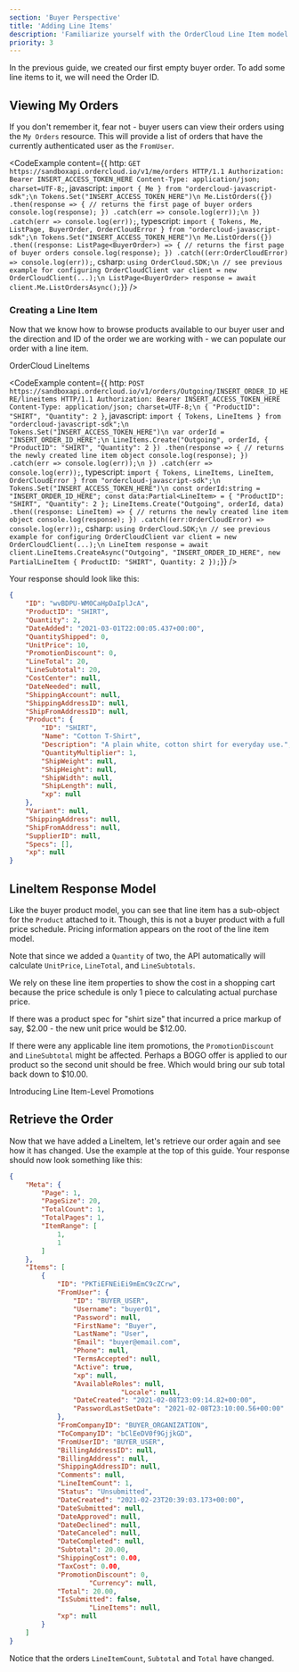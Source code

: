 ```yaml
---
section: 'Buyer Perspective'
title: 'Adding Line Items'
description: 'Familiarize yourself with the OrderCloud Line Item model and how to create new Line Items on existing Buyer Orders.'
priority: 3
---
```


In the previous guide, we created our first empty buyer order. To add some line items to it, we will need the Order ID. 

## Viewing My Orders
If you don't remember it, fear not - buyer users can view their orders using the `My Orders` resource. This will provide a list of orders that have the currently authenticated user as the `FromUser`.

<CodeExample
  content={{
    http: `GET https://sandboxapi.ordercloud.io/v1/me/orders HTTP/1.1
Authorization: Bearer INSERT_ACCESS_TOKEN_HERE
Content-Type: application/json; charset=UTF-8;`,
javascript: `import { Me } from "ordercloud-javascript-sdk";\n
Tokens.Set("INSERT_ACCESS_TOKEN_HERE")\n
Me.ListOrders({})
  .then(response => {
      // returns the first page of buyer orders
      console.log(response);
  })
  .catch(err => console.log(err));\n
})
.catch(err => console.log(err));`,
typescript: `import { Tokens, Me, ListPage, BuyerOrder, OrderCloudError } from "ordercloud-javascript-sdk";\n
Tokens.Set("INSERT_ACCESS_TOKEN_HERE")\n
Me.ListOrders({})
  .then((response: ListPage<BuyerOrder>) => {
      // returns the first page of buyer orders
      console.log(response);
  })
  .catch((err:OrderCloudError) => console.log(err));`,
csharp: `using OrderCloud.SDK;\n
// see previous example for configuring OrderCloudClient
var client = new OrderCloudClient(...);\n
ListPage<BuyerOrder> response = await client.Me.ListOrdersAsync();`}}
/>

### Creating a Line Item
Now that we know how to browse products available to our buyer user and the direction and ID of the order we are working with - we can populate our order with a line item.

<ContentLink subtitle="API Reference" type="bookmark" to="/api-reference/orders-and-fulfillment/line-items">OrderCloud LineItems</ContentLink>

<CodeExample
  content={{
    http: `POST https://sandboxapi.ordercloud.io/v1/orders/Outgoing/INSERT_ORDER_ID_HERE/lineitems HTTP/1.1
Authorization: Bearer INSERT_ACCESS_TOKEN_HERE
Content-Type: application/json; charset=UTF-8;\n
{
  "ProductID": "SHIRT",
  "Quantity": 2
}`,
javascript: `import { Tokens, LineItems } from "ordercloud-javascript-sdk";\n
Tokens.Set("INSERT_ACCESS_TOKEN_HERE")\n
var orderId = "INSERT_ORDER_ID_HERE";\n
LineItems.Create("Outgoing", orderId, {
  "ProductID": "SHIRT",
  "Quantity": 2
})
  .then(response => {
      // returns the newly created line item object
      console.log(response);
  })
  .catch(err => console.log(err));\n
})
.catch(err => console.log(err));`,
typescript: `import { Tokens, LineItems, LineItem, OrderCloudError } from "ordercloud-javascript-sdk";\n
Tokens.Set("INSERT_ACCESS_TOKEN_HERE")\n
const orderId:string = "INSERT_ORDER_ID_HERE";
const data:Partial<LineItem> = {
    "ProductID": "SHIRT",
    "Quantity": 2
};
LineItems.Create("Outgoing", orderId, data)
  .then((response: LineItem) => {
      // returns the newly created line item object
      console.log(response);
  })
  .catch((err:OrderCloudError) => console.log(err));`,
csharp: `using OrderCloud.SDK;\n
// see previous example for configuring OrderCloudClient
var client = new OrderCloudClient(...);\n
LineItem response = await client.LineItems.CreateAsync("Outgoing", "INSERT_ORDER_ID_HERE", new PartialLineItem {
    ProductID: "SHIRT",
    Quantity: 2
});`}}
/>

Your response should look like this:

```json
{
	"ID": "wvBDPU-WM0CaHpDaIplJcA",
	"ProductID": "SHIRT",
	"Quantity": 2,
	"DateAdded": "2021-03-01T22:00:05.437+00:00",
	"QuantityShipped": 0,
	"UnitPrice": 10,
	"PromotionDiscount": 0,
	"LineTotal": 20,
	"LineSubtotal": 20,
	"CostCenter": null,
	"DateNeeded": null,
	"ShippingAccount": null,
	"ShippingAddressID": null,
	"ShipFromAddressID": null,
	"Product": {
		"ID": "SHIRT",
		"Name": "Cotton T-Shirt",
		"Description": "A plain white, cotton shirt for everyday use.",
		"QuantityMultiplier": 1,
		"ShipWeight": null,
		"ShipHeight": null,
		"ShipWidth": null,
		"ShipLength": null,
		"xp": null
	},
	"Variant": null,
	"ShippingAddress": null,
	"ShipFromAddress": null,
	"SupplierID": null,
	"Specs": [],
	"xp": null
}
```

## LineItem Response Model
Like the buyer product model, you can see that line item has a sub-object for the `Product` attached to it. Though, this is not a buyer product with a full price schedule. Pricing information appears on the root of the line item model.

Note that since we added a `Quantity` of two, the API automatically will calculate `UnitPrice`, `LineTotal`, and `LineSubtotals`.

We rely on these line item properties to show the cost in a shopping cart because the price schedule is only 1 piece to calculating actual purchase price.

If there was a product spec for "shirt size" that incurred a price markup of say, $2.00 - the new unit price would be $12.00.

If there were any applicable line item promotions, the `PromotionDiscount` and `LineSubtotal` might be affected. Perhaps a BOGO offer is applied to our product so the second unit should be free. Which would bring our sub total back down to $10.00.

<ContentLink to="/knowledge-base/line-item-promos" type="Further Reading">Introducing Line Item-Level Promotions</ContentLink>

## Retrieve the Order
Now that we have added a LineItem, let's retrieve our order again and see how it has changed. Use the example at the top of this guide. Your response should now look something like this:

```json
{
	"Meta": {
		"Page": 1,
		"PageSize": 20,
		"TotalCount": 1,
		"TotalPages": 1,
		"ItemRange": [
			1,
			1
		]
	},
	"Items": [
		{
			"ID": "PKTiEFNEiEi9mEmC9cZCrw",
			"FromUser": {
				"ID": "BUYER_USER",
				"Username": "buyer01",
				"Password": null,
				"FirstName": "Buyer",
				"LastName": "User",
				"Email": "buyer@email.com",
				"Phone": null,
				"TermsAccepted": null,
				"Active": true,
				"xp": null,
				"AvailableRoles": null,
	                        "Locale": null,
				"DateCreated": "2021-02-08T23:09:14.82+00:00",
				"PasswordLastSetDate": "2021-02-08T23:10:00.56+00:00"
			},
			"FromCompanyID": "BUYER_ORGANIZATION",
			"ToCompanyID": "bClEeDV0f9GjjkGD",
			"FromUserID": "BUYER_USER",
			"BillingAddressID": null,
			"BillingAddress": null,
			"ShippingAddressID": null,
			"Comments": null,
			"LineItemCount": 1,
			"Status": "Unsubmitted",
			"DateCreated": "2021-02-23T20:39:03.173+00:00",
			"DateSubmitted": null,
			"DateApproved": null,
			"DateDeclined": null,
			"DateCanceled": null,
			"DateCompleted": null,
			"Subtotal": 20.00,
			"ShippingCost": 0.00,
			"TaxCost": 0.00,
			"PromotionDiscount": 0,
	                "Currency": null,
			"Total": 20.00,
			"IsSubmitted": false,
	                "LineItems": null,
			"xp": null
		}
	]
}
```

Notice that the orders `LineItemCount`, `Subtotal` and `Total` have changed.
